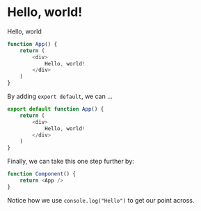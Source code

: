 # Hello, world!

<KebabCase />

<div>Hello, world</div>

```js
function App() {
	return (
		<div>
			Hello, world!
		</div>
	)
}
```

By adding `export default`, we can …

```js
export default function App() {
	return (
		<div>
			Hello, world!
		</div>
	)
}
```

Finally, we can take this one step further by:

```js
function Component() {
	return <App />
}
```

Notice how we use `console.log("Hello")` to get our point across.
